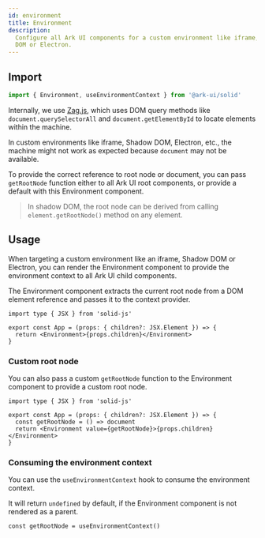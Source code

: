 ```yaml
---
id: environment
title: Environment
description:
  Configure all Ark UI components for a custom environment like iframe, Shadow
  DOM or Electron.
---
```



## Import

```ts
import { Environment, useEnvironmentContext } from '@ark-ui/solid'
```

Internally, we use
[Zag.js](https://zagjs.com/overview/composition#custom-window-environment),
which uses DOM query methods like `document.querySelectorAll` and
`document.getElementById` to locate elements within the machine.

In custom environments like iframe, Shadow DOM, Electron, etc., the machine
might not work as expected because `document` may not be available.

To provide the correct reference to root node or document, you can pass
`getRootNode` function either to all Ark UI root components, or provide a
default with this Environment component.

> In shadow DOM, the root node can be derived from calling
> `element.getRootNode()` method on any element.

## Usage

When targeting a custom environment like an iframe, Shadow DOM or Electron, you
can render the Environment component to provide the environment context to all
Ark UI child components.

The Environment component extracts the current root node from a DOM element
reference and passes it to the context provider.

```tsx
import type { JSX } from 'solid-js'

export const App = (props: { children?: JSX.Element }) => {
  return <Environment>{props.children}</Environment>
}
```

### Custom root node

You can also pass a custom `getRootNode` function to the Environment component
to provide a custom root node.

```tsx
import type { JSX } from 'solid-js'

export const App = (props: { children?: JSX.Element }) => {
  const getRootNode = () => document
  return <Environment value={getRootNode}>{props.children}</Environment>
}
```

### Consuming the environment context

You can use the `useEnvironmentContext` hook to consume the environment context.

It will return `undefined` by default, if the Environment component is not
rendered as a parent.

```tsx
const getRootNode = useEnvironmentContext()
```
